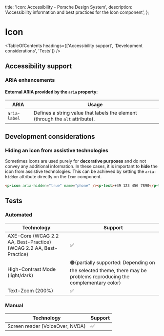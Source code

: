 
  title: 'Icon: Accessibility - Porsche Design System',
  description: 'Accessibility information and best practices for the Icon component',
};

# Icon <ComponentStatus tagName="p-icon"></ComponentStatus>

<TableOfContents headings={['Accessibility support', 'Development considerations', 'Tests']} />

## Accessibility support

### ARIA enhancements

#### External **ARIA** provided by the `aria` property:

| ARIA         | Usage                                                                         |
| ------------ | ----------------------------------------------------------------------------- |
| `aria-label` | Defines a string value that labels the element (through the `alt` attribute). |

## Development considerations

### Hiding an icon from assistive technologies

Sometimes icons are used purely for **decorative purposes** and do not convey any additional information. In these
cases, it is important to **hide** the icon from assistive technologies. This can be achieved by setting the
`aria-hidden` attribute directly on the `Icon` component.

```html
<p-icon aria-hidden="true" name="phone" /><p-text>+49 123 456 7890</p-text>
```

## Tests

### Automated

| Technology                                                         | Support                                                                                                             |
| ------------------------------------------------------------------ | ------------------------------------------------------------------------------------------------------------------- |
| AXE-Core (WCAG 2.2 AA, Best-Practice) (WCAG 2.2 AA, Best-Practice) | ✅                                                                                                                  |
| High-Contrast Mode (light/dark)                                    | 🟠(partially supported: Depending on the selected theme, there may be problems reproducing the complementary color) |
| Text-Zoom (200%)                                                   | ✅                                                                                                                  |

### Manual

| Technology                      | Support |
| ------------------------------- | ------- |
| Screen reader (VoiceOver, NVDA) | ✅      |
